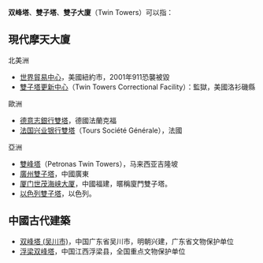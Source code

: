 '''双峰塔'''、'''雙子塔'''、'''雙子大廈'''（Twin Towers）可以指：

==現代摩天大廈==
; 北美洲
* [[世界貿易中心|世界貿易中心]]，美國紐約市，2001年911恐襲被毀
* [[雙子塔更新中心|雙子塔更新中心]]（Twin Towers Correctional Facility）：監獄，美國洛衫磯縣

; 歐洲
* [[德意志銀行雙塔|德意志銀行雙塔]]，德國法蘭克福
* [[法国兴业银行雙塔|法国兴业银行雙塔]]（Tours Société Générale），法國

; 亞洲
* [[雙峰塔|雙峰塔]]（Petronas Twin Towers），马来西亚吉隆坡
* [[廣州雙子塔|廣州雙子塔]]，中國廣東
* [[厦门世茂海峡大厦|厦门世茂海峡大厦]]，中國福建，暱稱廈門雙子塔。
* [[以色列雙子塔|以色列雙子塔]]，以色列。

==中國古代建築==
*[[双峰塔_(吴川市)|双峰塔 (吴川市)]]，中国广东省吴川市，明朝兴建，广东省文物保护单位
*[[浮梁双峰塔|浮梁双峰塔]]，中国江西浮梁县，全国重点文物保护单位

{{Disambig|S|Cat=三字建築物消歧義}}